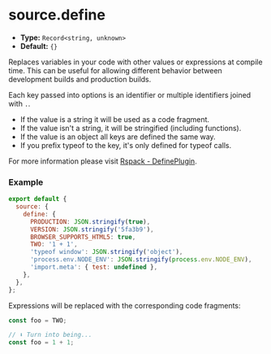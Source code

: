 # source.define

- **Type:** `Record<string, unknown>`
- **Default:** `{}`

Replaces variables in your code with other values or expressions at compile time. This can be useful for allowing different behavior between development builds and production builds.

Each key passed into options is an identifier or multiple identifiers joined with `.`.

- If the value is a string it will be used as a code fragment.
- If the value isn't a string, it will be stringified (including functions).
- If the value is an object all keys are defined the same way.
- If you prefix typeof to the key, it's only defined for typeof calls.

For more information please visit [Rspack - DefinePlugin](https://rspack.dev/plugins/webpack/define-plugin).

### Example

```js
export default {
  source: {
    define: {
      PRODUCTION: JSON.stringify(true),
      VERSION: JSON.stringify('5fa3b9'),
      BROWSER_SUPPORTS_HTML5: true,
      TWO: '1 + 1',
      'typeof window': JSON.stringify('object'),
      'process.env.NODE_ENV': JSON.stringify(process.env.NODE_ENV),
      'import.meta': { test: undefined },
    },
  },
};
```

Expressions will be replaced with the corresponding code fragments:

```js
const foo = TWO;

// ⬇️ Turn into being...
const foo = 1 + 1;
```

